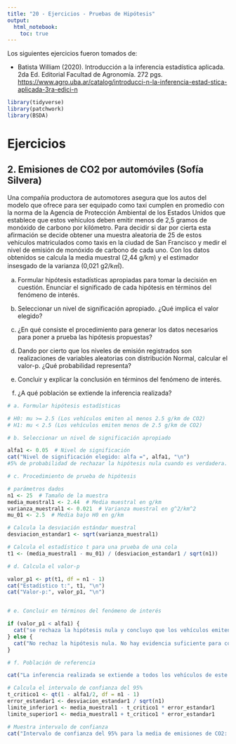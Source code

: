 ```yaml
---
title: "20 - Ejercicios - Pruebas de Hipótesis"
output: 
  html_notebook: 
    toc: true
---
```


Los siguientes ejercicios fueron tomados de:

-   Batista William (2020). Introducción a la inferencia estadística aplicada. 2da Ed. Editorial Facultad de Agronomía. 272 pgs. <https://www.agro.uba.ar/catalog/introducci-n-la-inferencia-estad-stica-aplicada-3ra-edici-n>

```r
library(tidyverse)
library(patchwork)
library(BSDA)
```

# Ejercicios

## 2. Emisiones de CO2 por automóviles (Sofía Silvera)

Una compañía productora de automotores asegura que los autos del modelo que ofrece para ser equipado como taxi cumplen en promedio con la norma de la Agencia de Protección Ambiental de los Estados Unidos que establece que estos vehículos deben emitir menos de 2,5 gramos de monóxido de carbono por kilómetro. Para decidir si dar por cierta esta afirmación se decide obtener una muestra aleatoria de 25 de estos vehículos matriculados como taxis en la ciudad de San Francisco y medir el nivel de emisión de monóxido de carbono de cada uno. Con los datos obtenidos se calcula la media muestral (2,44 g/km) y el estimador insesgado de la varianza (0,021 g2/k㎡).

a.  Formular hipótesis estadísticas apropiadas para tomar la decisión en cuestión. Enunciar el significado de cada hipótesis en términos del fenómeno de interés.

b.  Seleccionar un nivel de significación apropiado. ¿Qué implica el valor elegido?

c.  ¿En qué consiste el procedimiento para generar los datos necesarios para poner a prueba las hipótesis propuestas?

d.  Dando por cierto que los niveles de emisión registrados son realizaciones de variables aleatorias con distribución Normal, calcular el valor-p. ¿Qué probabilidad representa?

e.  Concluir y explicar la conclusión en términos del fenómeno de interés.

f.  ¿A qué población se extiende la inferencia realizada?


```r
# a. Formular hipótesis estadísticas

# H0: mu >= 2.5 (Los vehículos emiten al menos 2.5 g/km de CO2)
# H1: mu < 2.5 (Los vehículos emiten menos de 2.5 g/km de CO2)

# b. Seleccionar un nivel de significación apropiado

alfa1 <- 0.05  # Nivel de significación
cat("Nivel de significación elegido: alfa =", alfa1, "\n")
#5% de probabilidad de rechazar la hipótesis nula cuando es verdadera.

# c. Procedimiento de prueba de hipótesis

# parámetros dados
n1 <- 25  # Tamaño de la muestra
media_muestral1 <- 2.44  # Media muestral en g/km
varianza_muestral1 <- 0.021  # Varianza muestral en g^2/km^2
mu_01 <- 2.5  # Media bajo H0 en g/km

# Calcula la desviación estándar muestral
desviacion_estandar1 <- sqrt(varianza_muestral1)

# Calcula el estadístico t para una prueba de una cola
t1 <- (media_muestral1 - mu_01) / (desviacion_estandar1 / sqrt(n1))

# d. Calcula el valor-p

valor_p1 <- pt(t1, df = n1 - 1)
cat("Estadístico t:", t1, "\n")
cat("Valor-p:", valor_p1, "\n")


# e. Concluir en términos del fenómeno de interés

if (valor_p1 < alfa1) {
  cat("se rechaza la hipótesis nula y concluyo que los vehículos emiten menos de 2.5 g/km de CO2.\n")
} else {
  cat("No rechaz la hipótesis nula. No hay evidencia suficiente para concluir que los vehículos emiten menos de 2.5 g/km de CO2.\n")
}

# f. Población de referencia

cat("La inferencia realizada se extiende a todos los vehículos de este modelo equipados como taxis en la ciudad de San Francisco.\n")

# Calcula el intervalo de confianza del 95%
t_critico1 <- qt(1 - alfa1/2, df = n1 - 1)
error_estandar1 <- desviacion_estandar1 / sqrt(n1)
limite_inferior1 <- media_muestral1 - t_critico1 * error_estandar1
limite_superior1 <- media_muestral1 + t_critico1 * error_estandar1

# Muestra intervalo de confianza
cat("Intervalo de confianza del 95% para la media de emisiones de CO2: [", limite_inferior1, ",", limite_superior1, "]\n")

```
